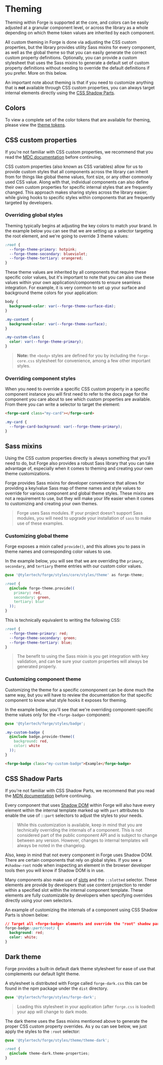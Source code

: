 
<Meta title="Getting Started/Theming" />

# Theming

Theming within Forge is supported at the core, and colors can be easily adjusted at a granular component level, or across
the library as a whole depending on which theme token values are inherited by each component.

All custom theming in Forge is done via adjusting the CSS custom properties, but the library provides utility
Sass mixins for every component, as well as the global theme so that you can easily generate the correct custom property
definitions. Optionally, you can provide a custom stylesheet that uses the Sass mixins to generate a default set of
custom property definitions without needing to override the default definitions if you prefer. More on this below.

An important note about theming is that if you need to customize anything that is **not** available through CSS custom
properties, you can always target internal elements directly using the [CSS Shadow Parts](#css-shadow-parts).

## Colors

To view a complete set of the color tokens that are available for theming, please view the [theme tokens](?path=/docs/design-tokens-theme--docs).

## CSS custom properties

If you're not familiar with CSS custom properties, we recommend that you read the [MDC documentation](https://developer.mozilla.org/en-US/docs/Web/CSS/--*) before continuing.

CSS custom properties (also known as CSS variables) allow for us to provide custom styles that all components across the library can inherit from for things
like global theme values, font size, or any other commonly used CSS value. Along with that, individual components can also define their own custom properties
for specific internal styles that are frequently changed. This approach makes sharing styles across the library easier, while giving hooks to specific styles
within components that are frequently targeted by developers.

### Overriding global styles

Theming typically begins at adjusting the key colors to match your brand. In the example below you can see that we are setting up a selector targeting
the root element, and we're going to override 3 theme values:

```css
:root {
  --forge-theme-primary: hotpink;
  --forge-theme-secondary: blueviolet;
  --forge-theme-tertiary: orangered;
}
```

These theme values are inherited by all components that require these specific color values, but it's important to note that you can also use these values
within your own application/components to ensure seamless integration. For example, it is very common to set up your surface and background theme colors
for your application:

```css
body {
  background-color: var(--forge-theme-surface-dim);
}

.my-content {
  background-color: var(--forge-theme-surface);
}

.my-custom-class {
  color: var(--forge-theme-primary);
}
```

> **Note:** the `<body>` styles are defined for you by including the `forge-core.css` stylesheet for convenience, among a few other important styles.

### Overriding component styles

When you need to override a specific CSS custom property in a specific component instance you will first need to refer to the docs page for the
component you care about to see which custom properties are available. From there you can write a selector to target the element:

```html
<forge-card class="my-card"></forge-card>
```

```css
.my-card {
  --forge-card-background: var(--forge-theme-primary);
}
```

## Sass mixins

Using the CSS custom properties directly is always something that you'll need to do, but Forge also provides a robust Sass library that you can take 
advantage of, especially when it comes to theming and creating your own theme customizations.

Forge provides Sass mixins for developer convenience that allows for providing a key/value Sass map of theme names and style values to override for various 
component and global theme styles. These mixins are not a requirement to use, but they will make your life easier when it comes to customizing and creating
your own themes.

> Forge uses Sass modules. If your project doesn't support Sass modules, you will need to upgrade your installation of `sass` to make use of these examples.

### Customizing global theme

Forge exposes a mixin called `provide()`, and this allows you to pass in theme names and corresponding color values to use.

In the example below, you will see that we are overriding the `primary`, `secondary`, and `tertiary` theme entries with our custom color values.

```css
@use '@tylertech/forge/styles/core/styles/theme' as forge-theme;

:root {
  @include forge-theme.provide((
    primary: red,
    secondary: green,
    tertiary: blur
  ));
}
```

This is technically equivalent to writing the following CSS:

```css
:root {
  --forge-theme-primary: red;
  --forge-theme-secondary: green;
  --forge-theme-tertiary: blue;
}
```

> The benefit to using the Sass mixin is you get integration with key validation, and can be sure your custom properties will always be generated properly.

### Customizing component theme

Customizing the theme for a specific comonponent can be done much the same way, but you will have to review the documentation for that specific component to know
what style hooks it exposes for theming.

In the example below, you'll see that we're overriding component-specific theme values only for the `<forge-badge>` component:

```css
@use '@tylertech/forge/styles/badge';

.my-custom-badge {
  @include badge.provide-theme((
    background: red,
    color: white
  ));
}
```

```html
<forge-badge class="my-custom-badge">Example</forge-badge>
```

## CSS Shadow Parts

If you're not familiar with CSS Shadow Parts, we recommend that you read the [MDN documentation](https://developer.mozilla.org/en-US/docs/Web/CSS/::part) before continuing.

Every component that uses [Shadow DOM](?page=/story/guides-shadow-dom--page) within Forge will also have every element within the internal template marked up with 
`part` attributes to enable the use of `::part` selectors to adjust the styles to your needs.

> While this customization is available, keep in mind that you are technically overriding the internals of a component. This is not considered part of the public
> component API and is subject to change between any version. However, changes to internal templates will always be noted in the changelog.

Also, keep in mind that not every component in Forge uses Shadow DOM. There are certain components that rely on global styles. If you see a `#shadow-root` node when
inspecting an element in the browser developer tools then you will know if Shadow DOM is in use.

Many components also make use of [slots](https://developer.mozilla.org/en-US/docs/Web/HTML/Element/slot) and the `::slotted` selector. These elements are provide
by developers that use content projection to render within a specified slot within the internal component template. These elements are fully customizable by
developers when specifying overrides directly using your own selectors.

An example of customizing the internals of a component using CSS Shadow Parts is shown below:

```css
// Target all <forge-badge> elements and override the "root" shadow part
forge-badge::part(root) {
  background: red;
  color: white;
}
```

## Dark theme

Forge provides a built-in default dark theme stylesheet for ease of use that complements our default light theme.

A stylesheet is distributed with Forge called `forge-dark.css` this can be found in the npm package under the `dist` directory.

```scss
@use '@tylertech/forge/styles/forge-dark';
```

> Loading this stylesheet in your application (after `forge.css` is loaded) your app will change to dark mode.

The dark theme uses the Sass mixins mentioned above to generate the proper CSS custom property overrides. As y  ou can see below, we just apply
the styles to the `:root` selector:

```css
@use '@tylertech/forge/styles/theme/theme-dark';

:root {
  @include theme-dark.theme-properties;
}
```
